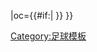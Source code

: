{{fb team |t=海牙 |tan=ADO海牙 |tc=NED |abb={{#if:{{{abb|}}}|ADO{{0}}}} |oc={{#if:{{{oc|}}}|{{{oc}}} }} }}<!--
--><noinclude>[[Category:足球模板]]</noinclude>